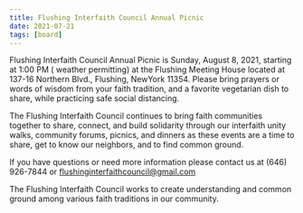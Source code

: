 ```yaml
---
title: Flushing Interfaith Council Annual Picnic
date: 2021-07-21
tags: [board]
---
```


Flushing Interfaith Council Annual Picnic is Sunday, August 8, 2021, starting at 1:00 PM ( weather permitting) at the Flushing Meeting House located at 137-16 Northern Blvd., Flushing, NewYork 11354. Please bring prayers or words of wisdom from your faith tradition, and a favorite vegetarian dish to share, while practicing safe social distancing.

The Flushing Interfaith Council continues to bring faith communities together to share, connect, and build solidarity through our interfaith unity walks, community forums, picnics, and dinners as these events are a time to share, get to know our neighbors, and to find common ground.

If you have questions or need more information please contact us at (646) 926-7844 or flushinginterfaithcouncil@gmail.com

The Flushing Interfaith Council works to create understanding and common ground among various faith traditions in our community.
